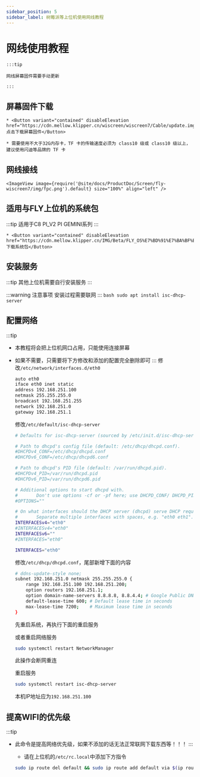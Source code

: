```yaml
---
sidebar_position: 5
sidebar_label: 树莓派等上位机使用网线教程
---
```



# 网线使用教程


    :::tip

    网线屏幕固件需要手动更新

    :::

## 屏幕固件下载

    * <Button variant="contained" disableElevation href="https://cdn.mellow.klipper.cn/wiscreen/wiscreen7/Cable/update.img">点击下载屏幕固件</Button>

    * 需要使用不大于32G内存卡，TF 卡的传输速度必须为 class10 级或 class10 级以上，建议使用闪迪等品牌的 TF 卡


## 网线接线

    <ImageView image={require('@site/docs/ProductDoc/Screen/fly-wiscreen7/img/fpc.png').default} size="100%" align="left" />


## 适用与FLY上位机的系统包

:::tip
适用于C8 PI_V2 PI GEMINI系列
:::

    * <Button variant="contained" disableElevation href="https://cdn.mellow.klipper.cn/IMG/Beta/FLY_OS%E7%BD%91%E7%BA%BF%E5%B1%8F%E7%B3%BB%E7%BB%9F.img.xz">下载系统包</Button>


## 安装服务

:::tip
其他上位机需要自行安装服务
:::

:::warning 注意事项
安装过程需要联网
:::
    ```bash
    sudo apt install isc-dhcp-server
    ```
## 配置网络

:::tip
* 本教程将会把上位机网口占用，只能使用连接屏幕
* 如果不需要，只需要将下方修改和添加的配置完全删除即可
:::
    修改`/etc/network/interfaces.d/eth0`

    ```bash
    auto eth0
    iface eth0 inet static
    address 192.168.251.100
    netmask 255.255.255.0
    broadcast 192.168.251.255
    network 192.168.251.0
    gateway 192.168.251.1
    ```

    修改`/etc/default/isc-dhcp-server`

    ```bash
    # Defaults for isc-dhcp-server (sourced by /etc/init.d/isc-dhcp-server)

    # Path to dhcpd's config file (default: /etc/dhcp/dhcpd.conf).
    #DHCPDv4_CONF=/etc/dhcp/dhcpd.conf
    #DHCPDv6_CONF=/etc/dhcp/dhcpd6.conf

    # Path to dhcpd's PID file (default: /var/run/dhcpd.pid).
    #DHCPDv4_PID=/var/run/dhcpd.pid
    #DHCPDv6_PID=/var/run/dhcpd6.pid

    # Additional options to start dhcpd with.
    #       Don't use options -cf or -pf here; use DHCPD_CONF/ DHCPD_PID instead
    #OPTIONS=""

    # On what interfaces should the DHCP server (dhcpd) serve DHCP requests?
    #       Separate multiple interfaces with spaces, e.g. "eth0 eth1".
    INTERFACESv4="eth0"
    #INTERFACESv4="eth0"
    INTERFACESv6=""
    #INTERFACES="eth0"

    INTERFACES="eth0"
    ```

    修改`/etc/dhcp/dhcpd.conf`，尾部新增下面的内容

    ```bash
    # ddns-update-style none;
    subnet 192.168.251.0 netmask 255.255.255.0 {
        range 192.168.251.100 192.168.251.200;
        option routers 192.168.251.1;
        option domain-name-servers 8.8.8.8, 8.8.4.4; # Google Public DNS as an example
        default-lease-time 600; # Default lease time in seconds
        max-lease-time 7200;    # Maximum lease time in seconds
    }
    ```

    先重启系统，再执行下面的重启服务

    或者重启网络服务

    ```bash
    sudo systemctl restart NetworkManager
    ```

    此操作会断网重连

    重启服务

    ```bash
    sudo systemctl restart isc-dhcp-server
    ```

    本机IP地址应为`192.168.251.100`

## 提高WIFI的优先级

:::tip
* 此命令是提高网络优先级，如果不添加的话无法正常联网下载东西等！！！
:::
    * 请在上位机的`/etc/rc.local`中添加下方指令

    ```bash
    sudo ip route del default && sudo ip route add default via $(ip route show dev wlan0 | grep 'default via' | awk 'NR==1 {print $3}') dev wlan0
    ```